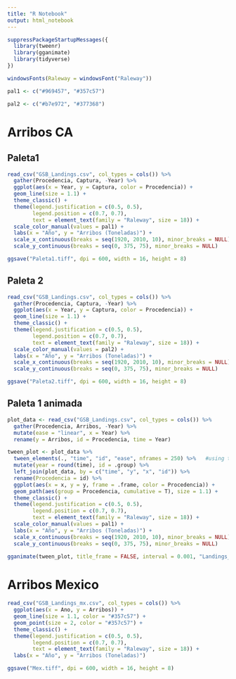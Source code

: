 ```yaml
---
title: "R Notebook"
output: html_notebook
---
```


```r
suppressPackageStartupMessages({
  library(tweenr)
  library(gganimate)
  library(tidyverse)
})

windowsFonts(Raleway = windowsFont("Raleway"))
```

```r
pal1 <- c("#969457", "#357c57")

pal2 <- c("#b7e972", "#377368")
```

# Arribos CA

## Paleta1

```r
read_csv("GSB_Landings.csv", col_types = cols()) %>% 
  gather(Procedencia, Captura, -Year) %>% 
  ggplot(aes(x = Year, y = Captura, color = Procedencia)) +
  geom_line(size = 1.1) +
  theme_classic() +
  theme(legend.justification = c(0.5, 0.5),
        legend.position = c(0.7, 0.7),
        text = element_text(family = "Raleway", size = 18)) +
  scale_color_manual(values = pal1) +
  labs(x = "Año", y = "Arribos (Toneladas)") +
  scale_x_continuous(breaks = seq(1920, 2010, 10), minor_breaks = NULL) +
  scale_y_continuous(breaks = seq(0, 375, 75), minor_breaks = NULL)

ggsave("Paleta1.tiff", dpi = 600, width = 16, height = 8)
```

## Paleta 2

```r
read_csv("GSB_Landings.csv", col_types = cols()) %>% 
  gather(Procedencia, Captura, -Year) %>% 
  ggplot(aes(x = Year, y = Captura, color = Procedencia)) +
  geom_line(size = 1.1) +
  theme_classic() +
  theme(legend.justification = c(0.5, 0.5),
        legend.position = c(0.7, 0.7),
        text = element_text(family = "Raleway", size = 18)) +
  scale_color_manual(values = pal2) +
  labs(x = "Año", y = "Arribos (Toneladas)") +
  scale_x_continuous(breaks = seq(1920, 2010, 10), minor_breaks = NULL) +
  scale_y_continuous(breaks = seq(0, 375, 75), minor_breaks = NULL)

ggsave("Paleta2.tiff", dpi = 600, width = 16, height = 8)

```

## Paleta 1 animada

```r
plot_data <- read_csv("GSB_Landings.csv", col_types = cols()) %>% 
  gather(Procedencia, Arribos, -Year) %>% 
  mutate(ease = "linear", x = Year) %>% 
  rename(y = Arribos, id = Procedencia, time = Year) 

tween_plot <- plot_data %>%
  tween_elements(., "time", "id", "ease", nframes = 250) %>%   #using tweenr!
  mutate(year = round(time), id = .group) %>%
  left_join(plot_data, by = c("time", "y", "x", "id")) %>% 
  rename(Procedencia = id) %>% 
  ggplot(aes(x = x, y = y, frame = .frame, color = Procedencia)) +
  geom_path(aes(group = Procedencia, cumulative = T), size = 1.1) +
  theme_classic() +
  theme(legend.justification = c(0.5, 0.5),
        legend.position = c(0.7, 0.7),
        text = element_text(family = "Raleway", size = 18)) +
  scale_color_manual(values = pal1) +
  labs(x = "Año", y = "Arribos (Toneladas)") +
  scale_x_continuous(breaks = seq(1920, 2010, 10), minor_breaks = NULL) +
  scale_y_continuous(breaks = seq(0, 375, 75), minor_breaks = NULL)

gganimate(tween_plot, title_frame = FALSE, interval = 0.001, "Landings_CA.gif", ani.width = 800, ani.height = 500)

```

# Arribos Mexico

```r
read_csv("GSB_Landings_mx.csv", col_types = cols()) %>% 
  ggplot(aes(x = Ano, y = Arribos)) +
  geom_line(size = 1.1, color = "#357c57") +
  geom_point(size = 2, color = "#357c57") +
  theme_classic() +
  theme(legend.justification = c(0.5, 0.5),
        legend.position = c(0.7, 0.7),
        text = element_text(family = "Raleway", size = 18)) +
  labs(x = "Año", y = "Arribos (Toneladas)")

ggsave("Mex.tiff", dpi = 600, width = 16, height = 8)

```

